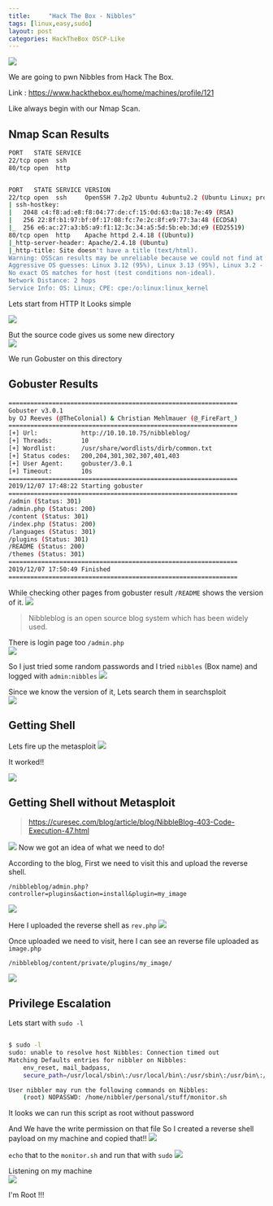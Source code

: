 ```yaml
---
title:     "Hack The Box - Nibbles"
tags: [linux,easy,sudo]
layout: post
categories: HackTheBox OSCP-Like
---
```


![](https://raw.githubusercontent.com/ghostbyt3/ghostbyt3.github.io/master/public/static/images/htb-nibbles/1.png)

We are going to pwn Nibbles from Hack The Box.

Link : <https://www.hackthebox.eu/home/machines/profile/121>


Like always begin with our Nmap Scan.

## Nmap Scan Results

```bash
PORT   STATE SERVICE
22/tcp open  ssh
80/tcp open  http


PORT   STATE SERVICE VERSION
22/tcp open  ssh     OpenSSH 7.2p2 Ubuntu 4ubuntu2.2 (Ubuntu Linux; protocol 2.0)
| ssh-hostkey: 
|   2048 c4:f8:ad:e8:f8:04:77:de:cf:15:0d:63:0a:18:7e:49 (RSA)
|   256 22:8f:b1:97:bf:0f:17:08:fc:7e:2c:8f:e9:77:3a:48 (ECDSA)
|_  256 e6:ac:27:a3:b5:a9:f1:12:3c:34:a5:5d:5b:eb:3d:e9 (ED25519)
80/tcp open  http    Apache httpd 2.4.18 ((Ubuntu))
|_http-server-header: Apache/2.4.18 (Ubuntu)
|_http-title: Site doesn't have a title (text/html).
Warning: OSScan results may be unreliable because we could not find at least 1 open and 1 closed port
Aggressive OS guesses: Linux 3.12 (95%), Linux 3.13 (95%), Linux 3.2 - 4.9 (95%), Linux 3.8 - 3.11 (95%), Linux 4.4 (95%), Linux 3.16 (95%), Linux 3.18 (95%), Linux 4.2 (95%), Linux 4.8 (95%), ASUS RT-N56U WAP (Linux 3.4) (95%)
No exact OS matches for host (test conditions non-ideal).
Network Distance: 2 hops
Service Info: OS: Linux; CPE: cpe:/o:linux:linux_kernel
```

Lets start from HTTP 
It Looks simple 

![](https://raw.githubusercontent.com/ghostbyt3/ghostbyt3.github.io/master/public/static/images/htb-nibbles/2.png)

But the source code gives us some new directory<br/>
![](https://raw.githubusercontent.com/ghostbyt3/ghostbyt3.github.io/master/public/static/images/htb-nibbles/3.png)

We run Gobuster on this directory

## Gobuster Results
```bash
===============================================================
Gobuster v3.0.1
by OJ Reeves (@TheColonial) & Christian Mehlmauer (@_FireFart_)
===============================================================
[+] Url:            http://10.10.10.75/nibbleblog/
[+] Threads:        10
[+] Wordlist:       /usr/share/wordlists/dirb/common.txt
[+] Status codes:   200,204,301,302,307,401,403
[+] User Agent:     gobuster/3.0.1
[+] Timeout:        10s
===============================================================
2019/12/07 17:48:22 Starting gobuster
===============================================================
/admin (Status: 301)
/admin.php (Status: 200)
/content (Status: 301)
/index.php (Status: 200)
/languages (Status: 301)
/plugins (Status: 301)
/README (Status: 200)
/themes (Status: 301)
===============================================================
2019/12/07 17:50:49 Finished
===============================================================
```

While checking other pages from gobuster result ``/README`` shows the version of it.
![](https://raw.githubusercontent.com/ghostbyt3/ghostbyt3.github.io/master/public/static/images/htb-nibbles/4.png)

> Nibbleblog is an open source blog system which has been widely used. 

There is login page too ``/admin.php``<br/>
![](https://raw.githubusercontent.com/ghostbyt3/ghostbyt3.github.io/master/public/static/images/htb-nibbles/5.png)

So I just tried some random passwords and I tried ``nibbles`` (Box name) and logged with ``admin:nibbles``
![](https://raw.githubusercontent.com/ghostbyt3/ghostbyt3.github.io/master/public/static/images/htb-nibbles/6.png)

Since we know the version of it, Lets search them in searchsploit<br/>
![](https://raw.githubusercontent.com/ghostbyt3/ghostbyt3.github.io/master/public/static/images/htb-nibbles/7.png)

## Getting Shell

Lets fire up the metasploit 
![](https://raw.githubusercontent.com/ghostbyt3/ghostbyt3.github.io/master/public/static/images/htb-nibbles/8.png)

It worked!!

![](https://raw.githubusercontent.com/ghostbyt3/ghostbyt3.github.io/master/public/static/images/htb-nibbles/9.png)

## Getting Shell without Metasploit

> https://curesec.com/blog/article/blog/NibbleBlog-403-Code-Execution-47.html

![](https://raw.githubusercontent.com/ghostbyt3/ghostbyt3.github.io/master/public/static/images/htb-nibbles/105.png)
Now we got an idea of what we need to do!

According to the blog, First we need to visit this and upload the reverse shell.
```
/nibbleblog/admin.php?controller=plugins&action=install&plugin=my_image
```

![](https://raw.githubusercontent.com/ghostbyt3/ghostbyt3.github.io/master/public/static/images/htb-nibbles/100.png)

Here I uploaded the reverse shell as `rev.php`
![](https://raw.githubusercontent.com/ghostbyt3/ghostbyt3.github.io/master/public/static/images/htb-nibbles/101.png)

Once uploaded we need to visit, here I can see an reverse file uploaded as `image.php`
```
/nibbleblog/content/private/plugins/my_image/
```
![](https://raw.githubusercontent.com/ghostbyt3/ghostbyt3.github.io/master/public/static/images/htb-nibbles/103.png)


## Privilege Escalation

Lets start with ``sudo -l``

```bash

$ sudo -l
sudo: unable to resolve host Nibbles: Connection timed out
Matching Defaults entries for nibbler on Nibbles:
    env_reset, mail_badpass,
    secure_path=/usr/local/sbin\:/usr/local/bin\:/usr/sbin\:/usr/bin\:/sbin\:/bin\:/snap/bin

User nibbler may run the following commands on Nibbles:
    (root) NOPASSWD: /home/nibbler/personal/stuff/monitor.sh

```
It looks we can run this script as root without password

And We have the write permission on that file So I created a reverse shell payload on my machine and copied that!!
![](https://raw.githubusercontent.com/ghostbyt3/ghostbyt3.github.io/master/public/static/images/htb-nibbles/10.png)

``echo`` that to the ``monitor.sh`` and run that with ``sudo``
![](https://raw.githubusercontent.com/ghostbyt3/ghostbyt3.github.io/master/public/static/images/htb-nibbles/11.png)

Listening on my machine<br/>
![](https://raw.githubusercontent.com/ghostbyt3/ghostbyt3.github.io/master/public/static/images/htb-nibbles/12.png)

I'm Root !!!
